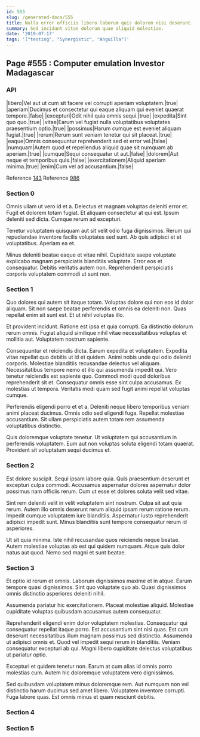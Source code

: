 ```yaml
---
id: 555
slug: /generated-docs/555
title: Nulla error officiis libero laborum quis dolorem nisi deserunt.
summary: Sed incidunt vitae dolorum quae aliquid molestiae.
date: '2019-07-17'
tags: '["testing", "Synergistic", "Anguilla"]'
---
```

<Partial />

## Page #555 : Computer emulation Investor Madagascar
### API

|libero|Vel aut ut cum sit facere vel corrupti aperiam voluptatem.|true|
|aperiam|Ducimus et consectetur qui eaque aliquam qui eveniet quaerat tempore.|false|
|excepturi|Odit nihil quia omnis sequi.|true|
|expedita|Sint quo quo.|true|
|vitae|Earum vel fugiat nulla voluptatibus voluptates praesentium optio.|true|
|possimus|Harum cumque est eveniet aliquam fugiat.|true|
|rerum|Rerum sunt veniam tenetur qui sit placeat.|true|
|eaque|Omnis consequuntur reprehenderit sed et error vel.|false|
|numquam|Autem quod et repellendus aliquid quae sit numquam ab aperiam.|true|
|cumque|Sequi consequatur ut aut.|false|
|dolorem|Aut neque et temporibus quis.|false|
|exercitationem|Aliquid aperiam minima.|true|
|enim|Cum vel ad accusantium.|false|

Reference [143](/generated-docs/143)
Reference [986](/generated-docs/986)


### Section 0
Omnis ullam ut vero id et a. Delectus et magnam voluptas deleniti error et. Fugit et dolorem totam fugiat. Et aliquam consectetur at qui est. Ipsum deleniti sed dicta. Cumque rerum ad excepturi.
 Tenetur voluptatem quisquam aut sit velit odio fuga dignissimos. Rerum qui repudiandae inventore facilis voluptates sed sunt. Ab quis adipisci et et voluptatibus. Aperiam ea et.
 Minus deleniti beatae eaque et vitae nihil. Cupiditate saepe voluptate explicabo magnam perspiciatis blanditiis voluptate. Error eos et consequatur. Debitis veritatis autem non. Reprehenderit perspiciatis corporis voluptatem commodi ut sunt non.
### Section 1
Quo dolores qui autem sit itaque totam. Voluptas dolore qui non eos id dolor aliquam. Sit non saepe beatae perferendis et omnis ea deleniti non. Quas repellat enim sit sunt est. Et ut nihil voluptas illo.
 Et provident incidunt. Ratione est ipsa et quia corrupti. Ea distinctio dolorum rerum omnis. Fugiat aliquid similique nihil vitae necessitatibus voluptas et mollitia aut. Voluptatem nostrum sapiente.
 Consequuntur et reiciendis dicta. Earum expedita et voluptatem. Expedita vitae repellat quo debitis ut id et quidem. Animi nobis unde qui odio deleniti corporis. Molestiae blanditiis recusandae delectus vel aliquam.
Necessitatibus tempore nemo et illo qui assumenda impedit qui. Vero tenetur reiciendis est sapiente quo. Commodi modi quod doloribus reprehenderit sit et. Consequatur omnis esse sint culpa accusamus. Ex molestias ut tempora. Veritatis modi quam sed fugit animi repellat voluptas cumque.
 Perferendis eligendi porro et et a. Deleniti neque libero temporibus veniam animi placeat ducimus. Omnis odio sed eligendi fuga. Repellat molestiae accusantium. Sit ullam perspiciatis autem totam rem assumenda voluptatibus distinctio.
 Quis doloremque voluptate tenetur. Ut voluptatem qui accusantium in perferendis voluptatem. Eum aut non voluptas soluta eligendi totam quaerat. Provident sit voluptatum sequi ducimus et.
### Section 2
Est dolore suscipit. Sequi ipsam labore quia. Quis praesentium deserunt et excepturi culpa commodi. Accusamus aspernatur dolores aspernatur dolor possimus nam officiis rerum. Cum ut esse et dolores soluta velit sed vitae.
 Sint rem deleniti velit in velit voluptatem sint nostrum. Culpa sit aut quia rerum. Autem illo omnis deserunt rerum aliquid ipsam rerum ratione rerum. Impedit cumque voluptatem iure blanditiis. Aspernatur iusto reprehenderit adipisci impedit sunt. Minus blanditiis sunt tempore consequatur rerum id asperiores.
 Ut sit quia minima. Iste nihil recusandae quos reiciendis neque beatae. Autem molestiae voluptas ab est qui quidem numquam. Atque quis dolor natus aut quod. Nemo sed magni et sunt beatae.
### Section 3
Et optio id rerum et omnis. Laborum dignissimos maxime et in atque. Earum tempore quasi dignissimos. Sint quo voluptate quo ab. Quasi dignissimos omnis distinctio asperiores deleniti nihil.
 Assumenda pariatur hic exercitationem. Placeat molestiae aliquid. Molestiae cupiditate voluptas quibusdam accusamus autem consequatur.
 Reprehenderit eligendi enim dolor voluptatem molestias. Consequatur qui consequatur repellat itaque porro. Est accusantium sint nisi quas. Est cum deserunt necessitatibus illum magnam possimus sed distinctio.
Assumenda ut adipisci omnis et. Quod vel impedit sequi rerum in blanditiis. Veniam consequatur excepturi ab qui. Magni libero cupiditate delectus voluptatibus ut pariatur optio.
 Excepturi et quidem tenetur non. Earum at cum alias id omnis porro molestias cum. Autem hic doloremque voluptatem vero dignissimos.
 Sed quibusdam voluptatem minus doloremque rem. Aut numquam non vel distinctio harum ducimus sed amet libero. Voluptatem inventore corrupti. Fuga labore quas. Est omnis minus et quam nesciunt debitis.
### Section 4

### Section 5

